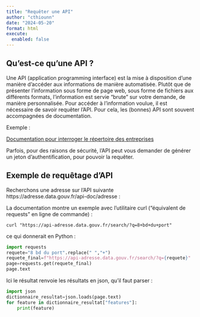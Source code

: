 ```yaml
---
title: "Requêter une API"
author: "cthiounn"
date: "2024-05-20"
format: html
execute:
  enabled: false
---
```


## Qu'est-ce qu'une API ?

Une API (application programming interface) est la mise à disposition d'une manière d'accéder aux informations de manière automatisée.
Plutôt que de présenter l'information sous forme de page web, sous forme de fichiers aux différents formats, l'information est servie "brute" sur votre demande, de manière personnalisée.
Pour accéder à l'information voulue, il est nécessaire de savoir requêter l'API. Pour cela, les (bonnes) API sont souvent accompagnées de documentation.

Exemple : 

[Documentation pour interroger le répertoire des entreprises](https://api.insee.fr/catalogue/site/themes/wso2/subthemes/insee/pages/item-info.jag?name=Sirene&version=V3.11&provider=insee)

Parfois, pour des raisons de sécurité, l'API peut vous demander de générer un jeton d'authentification, pour pouvoir la requêter.


## Exemple de requêtage d'API

Recherchons une adresse sur l'API suivante https://adresse.data.gouv.fr/api-doc/adresse :

La documentation montre un exemple avec l'utilitaire curl ("équivalent de requests" en ligne de commande) :

```
curl "https://api-adresse.data.gouv.fr/search/?q=8+bd+du+port"
```

ce qui donnerait en Python :

```python
import requests
requete="8 bd du port".replace(" ","+")
requete_final=f"https://api-adresse.data.gouv.fr/search/?q={requete}"
page=requests.get(requete_final)
page.text
```

Ici le résultat renvoie les résultats en json, qu'il faut parser :


```python
import json
dictionnaire_resultat=json.loads(page.text)
for feature in dictionnaire_resultat["features"]:
    print(feature)
```